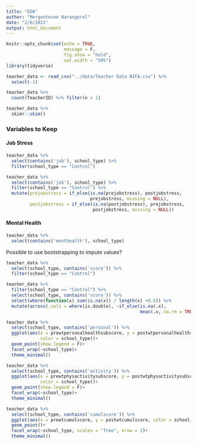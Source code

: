 ```yaml
---
title: "EDA"
author: "Mergentevne Narangerel"
date: "2/6/2022"
output: html_document
---
```


```r
knitr::opts_chunk$set(echo = TRUE,
                      message = F,
                      fig.show = "hold",
                      out.width = "50%")
library(tidyverse)
```

```r
teacher_data <- read_csv("../data/Teacher Data NIFA.csv") %>%
  select(-1)
```

```r
teacher_data %>%
  count(TeacherID) %>% filter(n > 1)

teacher_data %>%
  skimr::skim()
```

### **Variables to Keep**

#### **Job Stress**

```r
teacher_data %>%
  select(contains('job'), school_type) %>%
  filter(school_type == "Control")

teacher_data %>%
  select(contains('job'), school_type) %>%
  filter(school_type == "Control") %>%
  mutate(prejobstress = if_else(is.na(prejobstress), postjobstress, 
                                prejobstress, missing = NULL),
         postjobstress = if_else(is.na(postjobstress), prejobstress, 
                                 postjobstress, missing = NULL))
```
#### **Mental Health**

```r
teacher_data %>%
  select(contains('menthealth'), school_type)
```
Possible to use bootstrapping to impute values?


```r
teacher_data %>%
  select(school_type, contains('score')) %>%
  filter(school_type == "Control")

teacher_data %>%
  filter(school_type == "Control") %>%
  select(school_type, contains('score')) %>%
  select(where(function(x) sum(is.na(x)) / length(x) <0.6)) %>%
  mutate(across(.cols = where(is.double), ~if_else(is.na(.x), 
                                                   mean(.x, na.rm = TRUE), .x)))
```
```r
teacher_data %>%
  select(school_type, contains('personal')) %>%
  ggplot(aes(x = prewtpersonalhealthsubscore, y = postwtpersonalhealthsubscore, 
             color = school_type))+
  geom_point(show.legend = F)+
  facet_wrap(~school_type)+
  theme_minimal()
```

```r
teacher_data %>%
  select(school_type, contains('activity')) %>%
  ggplot(aes(x = prewtphysactivitysubscore, y = postwtphysactivitysubscore, 
             color = school_type))+
  geom_point(show.legend = F)+
  facet_wrap(~school_type)+
  theme_minimal()
```

```r
teacher_data %>%
  select(school_type, contains('cumulscore')) %>%
  ggplot(aes(x = prewtcumulscore, y = postwtcumulscore, color = school_type)) +
  geom_point()+
  facet_wrap(~school_type, scales = "free", nrow = 2)+
  theme_minimal()
```